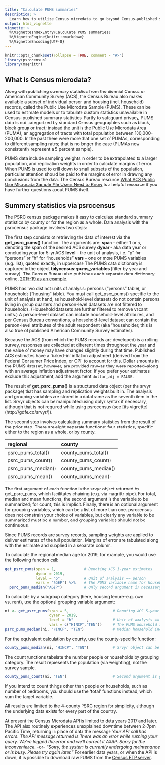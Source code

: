 ```yaml
---
title: "Calculate PUMS summaries"
description: >
  Learn how to utilize Census microdata to go beyond Census-published statistics
output: html_vignette
vignette: >
  %\VignetteIndexEntry{Calculate PUMS summaries}
  %\VignetteEngine{knitr::rmarkdown}
  %\VignetteEncoding{UTF-8}
---
```


```r
knitr::opts_chunk$set(collapse = TRUE, comment = "#>")
library(psrccensus)
library(magrittr)
```

## What is Census microdata?

Along with publishing summary statistics from the diennial Census or American Community Survey (ACS), the Census Bureau also makes available a subset of individual person and housing (incl. household) records, called the Public Use Microdata Sample (PUMS). These can be used to estimate models or to tabulate custom statistics unavailable in Census-published summary statistics. Partly to safeguard privacy, PUMS data is not categorized by standard Census geographies such as block, block group or tract; instead the unit is the Public Use Microdata Area (PUMA), an aggregation of tracts with total population between 100,000-200,000. In the past there were more that one set of PUMAs, corresponding to different sampling rates; that is no longer the case (PUMAs now consistently represent a 5 percent sample).

PUMS data include sampling weights in order to be extrapolated to a larger population, and replication weights in order to calculate margins of error. When PUMS is used to drill down to small subsets of the population, particular attention should be paid to the margins of error in drawing any conclusions from the data. The Census Bureau resource [What ACS Public Use Microdata Sample File Users Need to Know]( https://www.census.gov/programs-surveys/acs/guidance/handbooks/pums.html) is a helpful resource if you have further questions about PUMS itself.

## Summary statistics via psrccensus

The PSRC census package makes it easy to calculate standard summary statistics by county or for the region as a whole. Data analysis with the psrccensus package involves two steps:

The first step consists of retrieving the data of interest via the **get_psrc_pums()** function. The arguments are:
   **span**  - either 1 or 5, denoting the span of the desired ACS survey
   **dyear** - aka data year or concluding year for 5-yr ACS
   **level** - the unit of analysis, i.e. "p" for "persons" or "h" for "households"
   **vars**  - one or more PUMS variables (e.g. list), quoted exactly, in uppercase
The PUMS data dictionary is captured in the object **tidycensus::pums_variables** (filter by year and survey). The Census Bureau also publishes each separate data dictionary online, [2015-19 as an example](https://www2.census.gov/programs-surveys/acs/tech_docs/pums/data_dict/PUMS_Data_Dictionary_2015-2019.pdf).

PUMS has two distinct units of analysis: persons ("persons" table), or households ("housing" table). You must call get_psrc_pums() specific to the unit of analysis at hand, as household-level datasets do not contain persons living in group quarters and person-level datasets are not filtered to households. (Household datasets are further filtered to remove vacant units.) A person-level dataset can include household-level attributes, and per Census Bureau conventions, a household-level dataset can contain the person-level attributes of the adult respondent (aka "householder; this is also true of published American Community Survey estimates). 

Because the ACS (from which the PUMS records are developed) is a rolling survey, responses are collected at different times throughout the year and the value of money may have changed slightly during that time. Published ACS estimates have a 'baked-in' inflation adjustment (derived from the Federal Consumer Price Index, or CPI) to account for this. Dollar amounts in the PUMS dataset, however, are provided raw--as they were reported--along with an average inflation adjustment factor. If you prefer your estimates exclude this adjustment, add the argument `dollar_adj = FALSE`.

The result of **get_psrc_pums()** is a structured data object (per the srvyr package) that has sampling and replication weights built in. The analysis and grouping variables are stored in a dataframe as the seventh item in the list. Srvyr objects can be manipulated using dplyr syntax if necessary, although that is not required while using psrccensus (see [its vignette] (http://gdfe.co/srvyr/)).

The second step involves calculating summary statistics from the result of the prior step. There are eight separate functions: four statistics, specific either to the region as a whole, or by county.

  regional               county
  --------------------   -------------------
  psrc_pums_total()      county_pums_total()
  psrc_pums_count()      county_pums_count()
  psrc_pums_median()     county_pums_median()
  psrc_pums_mean()       county_pums_mean()

The first argument of each function is the srvyr object returned by get_psrc_pums, which facilitates chaining (e.g. via magrittr pipe). For total, median and mean functions, the second argument is the variable to be summarized; for count, this is implicit. Finally, there is an optional argument for grouping variables, which can be a list of more than one. psrccensus does not constrain your choice of variables, but clearly any variable to be summarized must be a number, and grouping variables should not be continuous.

Since PUMS records are survey records, sampling weights are applied to deliver estimates of the full population. Margins of error are tabulated along with the estimate and supplied in a separate column. 

To calculate the regional median age for 2019, for example, you would use the following function call:
```r
get_psrc_pums(span = 1,             # Denoting ACS 1-year estimates
              dyear = 2019,
              level = "p",          # Unit of analysis == person
              vars = "AGEP") %>%    # The PUMS variable name for household income
  psrc_pums_median("AGEP")          # Only second argument is necessary (chaining)
```

To calculate by a subgroup category (here, housing tenure--e.g. own vs. rent), use the optional grouping variable argument:
```r
ni <- get_psrc_pums(span = 5,                    # Denoting ACS 5-year estimates
                    dyear = 2019,
                    level = "h"      ,           # Unit of analysis == household
                    vars = c("HINCP","TEN"))     # The PUMS household income & housing tenure variables
psrc_pums_median(ni, "HINCP", "TEN")             # Median household income grouped by tenure
```

For the equivalent calculation by county, use the county-specific function:
```r
county_pums_median(ni, "HINCP", "TEN")           # Srvyr object can be used repeatedly for calculation

```

The count functions tabulate the number people or households by grouping category. The result represents the population (via weighting), not the survey sample.
```r
county_pums_count(ni, "TEN")                     # Second argument is grouping variable; primary variable is implicit
```

If you intend to count things other than people or households, such as number of bedrooms, you should use the 'total' functions instead, which sum the target variable.

All results are limited to the 4-county PSRC region for simplicity, although the underlying data exists for every part of the country. 

At present the Census Microdata API is limited to data years 2017 and later. The API also routinely experiences unexplained downtime between 2-7pm Pacific Time, returning in place of data the message
  *Your API call has errors. The API message returned is There was an error while running your query. We've logged the error and we'll correct it ASAP. Sorry for the inconvenience.* 
-or- 
  *"Sorry, the system is currently undergoing maintenance or is busy.  Please try again later."*
For earlier data years, or when the API is down, it is possible to download raw PUMS from the [Census FTP server](https://www2.census.gov/programs-surveys/acs/data/pums/). 
